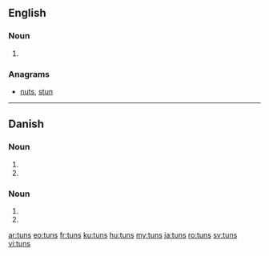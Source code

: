 ==English==

===Noun===
{{head|en|plural}}

# {{plural of|tun|lang=en|nocat=1}}

===Anagrams===
* [[nuts#English|nuts]], [[stun#English|stun]]

----

==Danish==

===Noun===
{{head|da|noun form|g=n}}

# {{genitive singular indefinite of|tun|lang=da}}
# {{genitive plural indefinite of|tun|lang=da}}

===Noun===
{{head|da|noun form|g=c}}

# {{genitive singular indefinite of|tun|lang=da}}
# {{genitive plural indefinite of|tun|lang=da}}

[[ar:tuns]]
[[eo:tuns]]
[[fr:tuns]]
[[ku:tuns]]
[[hu:tuns]]
[[my:tuns]]
[[ja:tuns]]
[[ro:tuns]]
[[sv:tuns]]
[[vi:tuns]]